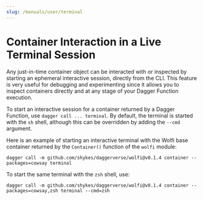 ```yaml
---
slug: /manuals/user/terminal
---
```


# Container Interaction in a Live Terminal Session

Any just-in-time container object can be interacted with or inspected by starting an ephemeral interactive session, directly from the CLI. This feature is very useful for debugging and experimenting since it allows you to inspect containers directly and at any stage of your Dagger Function execution.

To start an interactive session for a container returned by a Dagger Function, use `dagger call ... terminal`. By default, the terminal is started with the `sh` shell, although this can be overridden by adding the `--cmd` argument.

Here is an example of starting an interactive terminal with the Wolfi base container returned by the `Container()` function of the `wolfi` module:

```shell
dagger call -m github.com/shykes/daggerverse/wolfi@v0.1.4 container --packages=cowsay terminal
```

To start the same terminal with the `zsh` shell, use:

```shell
dagger call -m github.com/shykes/daggerverse/wolfi@v0.1.4 container --packages=cowsay,zsh terminal --cmd=zsh
```
